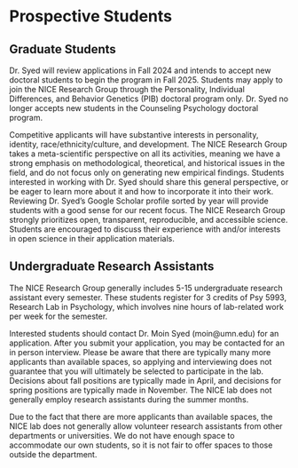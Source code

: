 # Prospective Students {#students}

## Graduate Students

Dr. Syed will review applications in Fall 2024 and intends to accept new doctoral students to begin the program in Fall 2025. Students may apply to join the NICE Research Group through the Personality, Individual Differences, and Behavior Genetics (PIB) doctoral program only. Dr. Syed no longer accepts new students in the Counseling Psychology doctoral program.

Competitive applicants will have substantive interests in personality, identity, race/ethnicity/culture, and development. The NICE Research Group takes a meta-scientific perspective on all its activities, meaning we have a strong emphasis on methodological, theoretical, and historical issues in the field, and do not focus only on generating new empirical findings. Students interested in working with Dr. Syed should share this general perspective, or be eager to learn more about it and how to incorporate it into their work. Reviewing Dr. Syed's Google Scholar profile sorted by year will provide students with a good sense for our recent focus. The NICE Research Group strongly prioritizes open, transparent, reproducible, and accessible science. Students are encouraged to discuss their experience with and/or interests in open science in their application materials. 

## Undergraduate Research Assistants

The NICE Research Group generally includes 5-15 undergraduate research assistant every semester. These students register for 3 credits of Psy 5993, Research Lab in Psychology, which involves nine hours of lab-related work per week for the semester. 

Interested students should contact Dr. Moin Syed (moin@umn.edu) for an application.  After you submit your application, you may be contacted for an in person interview. Please be aware that there are typically many more applicants than available spaces, so applying and interviewing does not guarantee that you will ultimately be selected to participate in the lab. Decisions about fall positions are typically made in April, and decisions for spring positions are typically made in November.  The NICE lab does not generally employ research assistants during the summer months.

Due to the fact that there are more applicants than available spaces, the NICE lab does not generally allow volunteer research assistants from other departments or universities. We do not have enough space to accommodate our own students, so it is not fair to offer spaces to those outside the department.
